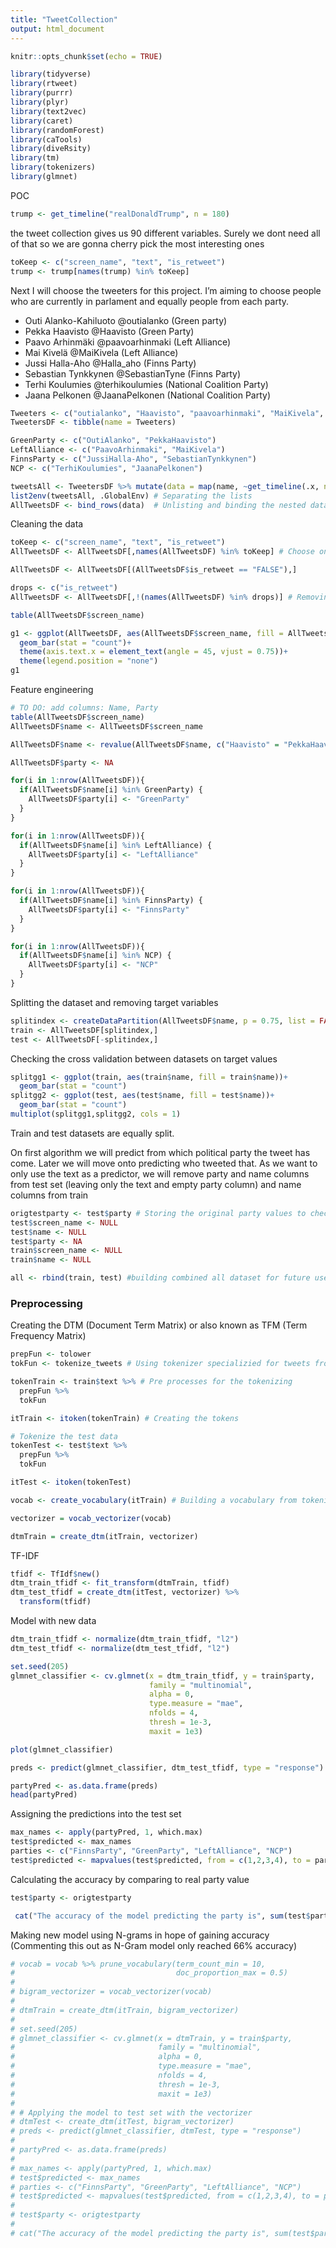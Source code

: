 ```yaml
---
title: "TweetCollection"
output: html_document
---
```


```r
knitr::opts_chunk$set(echo = TRUE)
```


```r
library(tidyverse)
library(rtweet)
library(purrr)
library(plyr)
library(text2vec)
library(caret)
library(randomForest)
library(caTools)
library(diveRsity)
library(tm)
library(tokenizers)
library(glmnet)
```

POC
```r
trump <- get_timeline("realDonaldTrump", n = 180)
```
the tweet collection gives us 90 different variables. Surely we dont need all of that so we are gonna cherry pick the most interesting ones
```r
toKeep <- c("screen_name", "text", "is_retweet")
trump <- trump[names(trump) %in% toKeep]
```
Next  I will choose the tweeters for this project. I'm aiming to choose people who are currently in parlament and equally people from each party.

* Outi Alanko-Kahiluoto @outialanko (Green party)
* Pekka Haavisto @Haavisto (Green Party)
* Paavo Arhinmäki @paavoarhinmaki (Left Alliance)
* Mai Kivelä @MaiKivela (Left Alliance)
* Jussi Halla-Aho @Halla_aho (Finns Party)
* Sebastian Tynkkynen @SebastianTyne (Finns Party)
* Terhi Koulumies @terhikoulumies (National Coalition Party)
* Jaana Pelkonen @JaanaPelkonen (National Coalition Party)

```r
Tweeters <- c("outialanko", "Haavisto", "paavoarhinmaki", "MaiKivela", "Halla_aho", "Sebastiantyne", "terhikoulumies", "JaanaPelkonen")
TweetersDF <- tibble(name = Tweeters)

GreenParty <- c("OutiAlanko", "PekkaHaavisto")
LeftAlliance <- c("PaavoArhinmaki", "MaiKivela")
FinnsParty <- c("JussiHalla-Aho", "SebastianTynkkynen")
NCP <- c("TerhiKoulumies", "JaanaPelkonen")
```

```r
tweetsAll <- TweetersDF %>% mutate(data = map(name, ~get_timeline(.x, n = 2000)))
list2env(tweetsAll, .GlobalEnv) # Separating the lists
AllTweetsDF <- bind_rows(data)  # Unlisting and binding the nested dataframes
```
Cleaning the data
```r
toKeep <- c("screen_name", "text", "is_retweet")
AllTweetsDF <- AllTweetsDF[,names(AllTweetsDF) %in% toKeep] # Choose only desired variables

AllTweetsDF <- AllTweetsDF[(AllTweetsDF$is_retweet == "FALSE"),]

drops <- c("is_retweet")
AllTweetsDF <- AllTweetsDF[,!(names(AllTweetsDF) %in% drops)] # Removing retweets

table(AllTweetsDF$screen_name)

g1 <- ggplot(AllTweetsDF, aes(AllTweetsDF$screen_name, fill = AllTweetsDF$screen_name))+
  geom_bar(stat = "count")+
  theme(axis.text.x = element_text(angle = 45, vjust = 0.75))+
  theme(legend.position = "none")
g1
```
Feature engineering
```r
# TO DO: add columns: Name, Party
table(AllTweetsDF$screen_name)
AllTweetsDF$name <- AllTweetsDF$screen_name

AllTweetsDF$name <- revalue(AllTweetsDF$name, c("Haavisto" = "PekkaHaavisto", "Halla_aho" = "JussiHalla-Aho", "JaanaPelkonen" = "JaanaPelkonen", "MaiKivela" = "MaiKivela", "outialanko" = "OutiAlanko", "paavoarhinmaki" = "PaavoArhinmaki", "SebastianTyne" = "SebastianTynkkynen", "terhikoulumies" = "TerhiKoulumies"))

AllTweetsDF$party <- NA

for(i in 1:nrow(AllTweetsDF)){
  if(AllTweetsDF$name[i] %in% GreenParty) {
    AllTweetsDF$party[i] <- "GreenParty"
  }
}

for(i in 1:nrow(AllTweetsDF)){
  if(AllTweetsDF$name[i] %in% LeftAlliance) {
    AllTweetsDF$party[i] <- "LeftAlliance"
  }
}

for(i in 1:nrow(AllTweetsDF)){
  if(AllTweetsDF$name[i] %in% FinnsParty) {
    AllTweetsDF$party[i] <- "FinnsParty"
  }
}

for(i in 1:nrow(AllTweetsDF)){
  if(AllTweetsDF$name[i] %in% NCP) {
    AllTweetsDF$party[i] <- "NCP"
  }
}


```
Splitting the dataset and removing target variables
```r
splitindex <- createDataPartition(AllTweetsDF$name, p = 0.75, list = FALSE)
train <- AllTweetsDF[splitindex,]
test <- AllTweetsDF[-splitindex,]
```
Checking the cross validation between datasets on target values
```r
splitgg1 <- ggplot(train, aes(train$name, fill = train$name))+
  geom_bar(stat = "count")
splitgg2 <- ggplot(test, aes(test$name, fill = test$name))+
  geom_bar(stat = "count")
multiplot(splitgg1,splitgg2, cols = 1)
```
Train and test datasets are equally split.

On first algorithm we will predict from which political party the tweet has come. Later we will move onto predicting who tweeted that. As we want to only use the text as a predictor, we will remove party and name columns from test set (leaving only the text and empty party column) and name columns from train
```r
origtestparty <- test$party # Storing the original party values to check accuracy later on
test$screen_name <- NULL
test$name <- NULL
test$party <- NA
train$screen_name <- NULL
train$name <- NULL

all <- rbind(train, test) #building combined all dataset for future use
```
### Preprocessing

Creating the DTM (Document Term Matrix) or also known as TFM (Term Frequency Matrix)
```r
prepFun <- tolower
tokFun <- tokenize_tweets # Using tokenizer specializied for tweets from Tokenizers package

tokenTrain <- train$text %>% # Pre processes for the tokenizing
  prepFun %>% 
  tokFun

itTrain <- itoken(tokenTrain) # Creating the tokens

# Tokenize the test data
tokenTest <- test$text %>% 
  prepFun %>% 
  tokFun

itTest <- itoken(tokenTest)

vocab <- create_vocabulary(itTrain) # Building a vocabulary from tokenized data

vectorizer = vocab_vectorizer(vocab)

dtmTrain = create_dtm(itTrain, vectorizer)
```

TF-IDF
```r
tfidf <- TfIdf$new()
dtm_train_tfidf <- fit_transform(dtmTrain, tfidf)
dtm_test_tfidf = create_dtm(itTest, vectorizer) %>%
  transform(tfidf)
```
Model with new data
```r
dtm_train_tfidf <- normalize(dtm_train_tfidf, "l2")
dtm_test_tfidf <- normalize(dtm_test_tfidf, "l2")

set.seed(205)
glmnet_classifier <- cv.glmnet(x = dtm_train_tfidf, y = train$party,
                               family = "multinomial",
                               alpha = 0,
                               type.measure = "mae",
                               nfolds = 4,
                               thresh = 1e-3,
                               maxit = 1e3)

plot(glmnet_classifier)

preds <- predict(glmnet_classifier, dtm_test_tfidf, type = "response")

partyPred <- as.data.frame(preds)
head(partyPred)
```
Assigning the predictions into the test set
```r
max_names <- apply(partyPred, 1, which.max)
test$predicted <- max_names
parties <- c("FinnsParty", "GreenParty", "LeftAlliance", "NCP")
test$predicted <- mapvalues(test$predicted, from = c(1,2,3,4), to = parties)
```
Calculating the accuracy by comparing to real party value
```r
test$party <- origtestparty

 cat("The accuracy of the model predicting the party is", sum(test$party == test$predicted)/nrow(test))
```
Making new model using N-grams in hope of gaining accuracy (Commenting this out as N-Gram model only reached 66% accuracy)
```r
# vocab = vocab %>% prune_vocabulary(term_count_min = 10,
#                                    doc_proportion_max = 0.5)
# 
# bigram_vectorizer = vocab_vectorizer(vocab)
# 
# dtmTrain = create_dtm(itTrain, bigram_vectorizer)
# 
# set.seed(205)
# glmnet_classifier <- cv.glmnet(x = dtmTrain, y = train$party,
#                                family = "multinomial",
#                                alpha = 0,
#                                type.measure = "mae",
#                                nfolds = 4,
#                                thresh = 1e-3,
#                                maxit = 1e3)
# 
# # Applying the model to test set with the vectorizer
# dtmTest <- create_dtm(itTest, bigram_vectorizer)
# preds <- predict(glmnet_classifier, dtmTest, type = "response")
# 
# partyPred <- as.data.frame(preds)
# 
# max_names <- apply(partyPred, 1, which.max)
# test$predicted <- max_names
# parties <- c("FinnsParty", "GreenParty", "LeftAlliance", "NCP")
# test$predicted <- mapvalues(test$predicted, from = c(1,2,3,4), to = parties)
# 
# test$party <- origtestparty
# 
# cat("The accuracy of the model predicting the party is", sum(test$party == test$predicted)/nrow(test))
```


